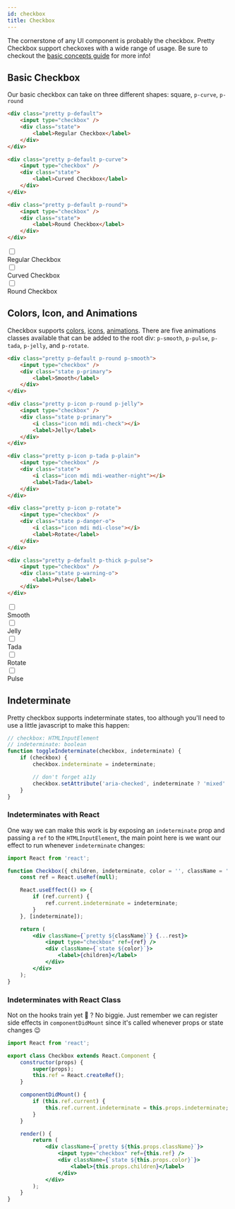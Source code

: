 ```yaml
---
id: checkbox
title: Checkbox
---
```



The cornerstone of any UI component is probably the checkbox. Pretty Checkbox support checkoxes with a wide range of usage. Be sure to checkout the [basic concepts guide](basic-concepts/intro) for more info!

## Basic Checkbox

Our basic checkbox can take on three different shapes: square, `p-curve`, `p-round`

```html {1,8,15}
<div class="pretty p-default">
    <input type="checkbox" />
    <div class="state">
        <label>Regular Checkbox</label>
    </div>
</div>

<div class="pretty p-default p-curve">
    <input type="checkbox" />
    <div class="state">
        <label>Curved Checkbox</label>
    </div>
</div>

<div class="pretty p-default p-round">
    <input type="checkbox" />
    <div class="state">
        <label>Round Checkbox</label>
    </div>
</div>
```

<div className="pretty p-default">
    <input type="checkbox" />
    <div className="state">
        <label>Regular Checkbox</label>
    </div>
</div>

<div className="pretty p-default p-curve">
    <input type="checkbox" />
    <div className="state">
        <label>Curved Checkbox</label>
    </div>
</div>

<div className="pretty p-default p-round">
    <input type="checkbox" />
    <div className="state">
        <label>Round Checkbox</label>
    </div>
</div>

## Colors, Icon, and Animations

Checkbox supports [colors](basic-concepts/colors), [icons](basic-concepts/icons), [animations](basic-concepts/animations).
There are five animations classes available that can be added to the root div: `p-smooth`, `p-pulse`, `p-tada`, `p-jelly`, and `p-rotate`.

```html {1,8,16,24,32}
<div class="pretty p-default p-round p-smooth">
    <input type="checkbox" />
    <div class="state p-primary">
        <label>Smooth</label>
    </div>
</div>

<div class="pretty p-icon p-round p-jelly">
    <input type="checkbox" />
    <div class="state p-primary">
        <i class="icon mdi mdi-check"></i>
        <label>Jelly</label>
    </div>
</div>

<div class="pretty p-icon p-tada p-plain">
    <input type="checkbox" />
    <div class="state">
        <i class="icon mdi mdi-weather-night"></i>
        <label>Tada</label>
    </div>
</div>

<div class="pretty p-icon p-rotate">
    <input type="checkbox" />
    <div class="state p-danger-o">
        <i class="icon mdi mdi-close"></i>
        <label>Rotate</label>
    </div>
</div>

<div class="pretty p-default p-thick p-pulse">
    <input type="checkbox" />
    <div class="state p-warning-o">
        <label>Pulse</label>
    </div>
</div>
```

<div className="pretty p-default p-round p-smooth">
    <input type="checkbox" />
    <div className="state p-primary">
        <label>Smooth</label>
    </div>
</div>
<div className="pretty p-icon p-curve p-jelly">
    <input type="checkbox" />
    <div className="state p-success">
        <i className="icon mdi mdi-check"></i>
        <label>Jelly</label>
    </div>
</div>
<div className="pretty p-icon p-tada p-plain">
    <input type="checkbox" />
    <div className="state">
        <i className="icon mdi mdi-weather-night"></i>
        <label>Tada</label>
    </div>
</div>
<div className="pretty p-icon p-curve p-rotate">
    <input type="checkbox" />
    <div className="state p-danger-o">
        <i className="icon mdi mdi-close"></i>
        <label>Rotate</label>
    </div>
</div>
<div className="pretty p-default p-thick p-pulse">
    <input type="checkbox" />
    <div className="state p-warning-o">
        <label>Pulse</label>
    </div>
</div>

## Indeterminate

Pretty checkbox supports indeterminate states, too although you'll need to use a little javascript to make this happen:

```js title="toggleIndeterminate.js"
// checkbox: HTMLInputElement
// indeterminate: boolean
function toggleIndeterminate(checkbox, indeterminate) {
    if (checkbox) {
        checkbox.indeterminate = indeterminate;

        // don't forget a11y
        checkbox.setAttribute('aria-checked', indeterminate ? 'mixed' : checkbox.checked);
    }
}
```

### Indeterminates with React

One way we can make this work is by exposing an `indeterminate` prop and passing a `ref` to the `HTMLInputElement`, the main point here is we want our effect to run whenever `indeterminate` changes:

```jsx title="Checkbox.jsx"
import React from 'react';

function Checkbox({ children, indeterminate, color = '', className = '', ...rest }) {
    const ref = React.useRef(null);

    React.useEffect(() => {
        if (ref.current) {
            ref.current.indeterminate = indeterminate;
        }
    }, [indeterminate]);

    return (
        <div className={`pretty ${className}`} {...rest}>
            <input type="checkbox" ref={ref} />
            <div className={`state ${color}`}>
                <label>{children}</label>
            </div>
        </div>
    );
}
```

<IndeterminateCheckbox />

### Indeterminates with React Class

Not on the hooks train yet 🚂 ? No biggie. Just remember we can register side effects in `componentDidMount` since it's called whenever props or state changes :wink:

```jsx title="Checkbox.jsx"
import React from 'react';

export class Checkbox extends React.Component {
    constructor(props) {
        super(props);
        this.ref = React.createRef();
    }

    componentDidMount() {
        if (this.ref.current) {
            this.ref.current.indeterminate = this.props.indeterminate;
        }
    }

    render() {
        return (
            <div className={`pretty ${this.props.className}`}>
                <input type="checkbox" ref={this.ref} />
                <div className={`state ${this.props.color}`}>
                    <label>{this.props.children}</label>
                </div>
            </div>
        );
    }
}
```
